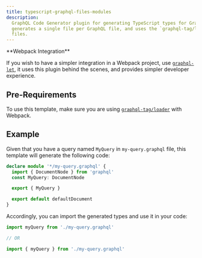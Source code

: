 ```yaml
---
title: typescript-graphql-files-modules
description:
  GraphQL Code Generator plugin for generating TypeScript types for GraphQL files. This plugin
  generates a single file per GraphQL file, and uses the `graphql-tag/loader` to load the GraphQL
  files.
---
```




<PluginHeader />

<Callout>
**Webpack Integration**

If you wish to have a simpler integration in a Webpack project, use
[`graphql-let`](https://github.com/piglovesyou/graphql-let), it uses this plugin behind the scenes,
and provides simpler developer experience.

</Callout>

## Pre-Requirements

To use this template, make sure you are using
[`graphql-tag/loader`](https://github.com/apollographql/graphql-tag#webpack-preprocessing-with-graphql-tagloader)
with Webpack.

<PluginApiDocs />

## Example

Given that you have a query named `MyQuery` in `my-query.graphql` file, this template will generate
the following code:

```ts
declare module '*/my-query.graphql' {
  import { DocumentNode } from 'graphql'
  const MyQuery: DocumentNode

  export { MyQuery }

  export default defaultDocument
}
```

Accordingly, you can import the generated types and use it in your code:

```ts
import myQuery from './my-query.graphql'

// OR

import { myQuery } from './my-query.graphql'
```
